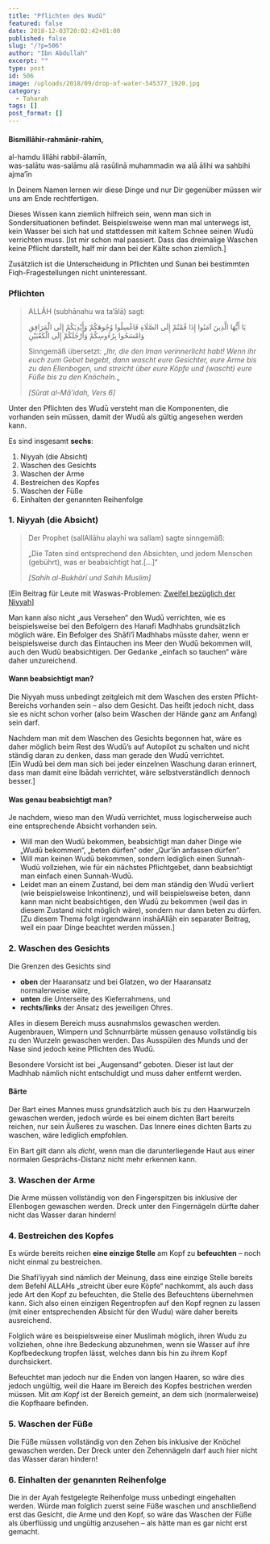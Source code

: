 ```yaml
---
title: "Pflichten des Wudū"
featured: false
date: 2018-12-03T20:02:42+01:00
published: false
slug: "/?p=506"
author: "Ibn Abdullah"
excerpt: ""
type: post
id: 506
image: /uploads/2018/09/drop-of-water-545377_1920.jpg
category:
  - Taharah
tags: []
post_format: []
---
```


#### Bismillāhir-rahmānir-rahīm,

al-hamdu lillāhi rabbil-ālamīn,  
was-salātu was-salāmu alā rasūlinā muhammadin wa alā ālihi wa sahbihi ajma’īn

In Deinem Namen lernen wir diese Dinge und nur Dir gegenüber müssen wir uns am Ende rechtfertigen.

Dieses Wissen kann ziemlich hilfreich sein, wenn man sich in Sondersituationen befindet. Beispielsweise wenn man mal unterwegs ist, kein Wasser bei sich hat und stattdessen mit kaltem Schnee seinen Wudū verrichten muss. \[Ist mir schon mal passiert. Dass das dreimalige Waschen keine Pflicht darstellt, half mir dann bei der Kälte schon ziemlich.\]

Zusätzlich ist die Unterscheidung in Pflichten und Sunan bei bestimmten Fiqh-Fragestellungen nicht uninteressant.

### Pflichten

> ALLĀH (subhānahu wa ta’ālā) sagt:
>
> يَا أَيُّهَا الَّذِينَ آمَنُوا إِذَا قُمْتُمْ إِلَى الصَّلَاةِ فَاغْسِلُوا وُجُوهَكُمْ وَأَيْدِيَكُمْ إِلَى الْمَرَافِقِ وَامْسَحُوا بِرُءُوسِكُمْ وَأَرْجُلَكُمْ إِلَى الْكَعْبَيْنِ
>
> Sinngemäß übersetzt: „_Ihr, die den Iman verinnerlicht habt! Wenn ihr euch zum Gebet begebt, dann wascht eure Gesichter, eure Arme bis zu den Ellenbogen, und streicht über eure Köpfe und (wascht) eure Füße bis zu den Knöcheln._„
>
> <cite>\[Sūrat al-Mā’idah, Vers 6\]</cite>

Unter den Pflichten des Wudū versteht man die Komponenten, die vorhanden sein müssen, damit der Wudū als gültig angesehen werden kann.

Es sind insgesamt **sechs**:

1. Niyyah (die Absicht)
2. Waschen des Gesichts
3. Waschen der Arme
4. Bestreichen des Kopfes
5. Waschen der Füße
6. Einhalten der genannten Reihenfolge

### 1. Niyyah (die Absicht)

> Der Prophet (sallAllāhu alayhi wa sallam) sagte sinngemäß:
>
> „Die Taten sind entsprechend den Absichten, und jedem Menschen (gebührt), was er beabsichtigt hat.\[…\]“
>
> <cite>\[Sahih al-Bukhārī und Sahih Muslim\]</cite>

\[Ein Beitrag für Leute mit Waswas-Problemen: [Zweifel bezüglich der Niyyah](https://shafiimadhhab.wordpress.com/2018/08/02/zweifel-bezueglich-der-niyyah/)\]

Man kann also nicht „aus Versehen“ den Wudū verrichten, wie es beispielsweise bei den Befolgern des Hanafi Madhhabs grundsätzlich möglich wäre. Ein Befolger des Shāfi’ī Madhhabs müsste daher, wenn er beispielsweise durch das Eintauchen ins Meer den Wudū bekommen will, auch den Wudū beabsichtigen. Der Gedanke „einfach so tauchen“ wäre daher unzureichend.

#### Wann beabsichtigt man?

Die Niyyah muss unbedingt zeitgleich mit dem Waschen des ersten Pflicht-Bereichs vorhanden sein – also dem Gesicht. Das heißt jedoch nicht, dass sie es nicht schon vorher (also beim Waschen der Hände ganz am Anfang) sein darf.

Nachdem man mit dem Waschen des Gesichts begonnen hat, wäre es daher möglich beim Rest des Wudū’s auf Autopilot zu schalten und nicht ständig daran zu denken, dass man gerade den Wudū verrichtet.  
\[Ein Wudū bei dem man sich bei jeder einzelnen Waschung daran erinnert, dass man damit eine Ibādah verrichtet, wäre selbstverständlich dennoch besser.\]

#### Was genau beabsichtigt man?

Je nachdem, wieso man den Wudū verrichtet, muss logischerweise auch eine entsprechende Absicht vorhanden sein.

- Will man den Wudū bekommen, beabsichtigt man daher Dinge wie „Wudū bekommen“, „beten dürfen“ oder „Qur’ān anfassen dürfen“.
- Will man keinen Wudū bekommen, sondern lediglich einen Sunnah-Wudū vollziehen, wie für ein nächstes Pflichtgebet, dann beabsichtigt man einfach einen Sunnah-Wudū.
- Leidet man an einem Zustand, bei dem man ständig den Wudū verliert (wie beispielsweise Inkontinenz), und will beispielsweise beten, dann kann man nicht beabsichtigen, den Wudū zu bekommen (weil das in diesem Zustand nicht möglich wäre), sondern nur dann beten zu dürfen. \[Zu diesem Thema folgt irgendwann inshāAllāh ein separater Beitrag, weil ein paar Dinge beachtet werden müssen.\]

### 2. Waschen des Gesichts

Die Grenzen des Gesichts sind

- **oben** der Haaransatz und bei Glatzen, wo der Haaransatz normalerweise wäre,
- **unten** die Unterseite des Kieferrahmens, und
- **rechts/links** der Ansatz des jeweiligen Ohres.

Alles in diesem Bereich muss ausnahmslos gewaschen werden. Augenbrauen, Wimpern und Schnurrbärte müssen genauso vollständig bis zu den Wurzeln gewaschen werden. Das Ausspülen des Munds und der Nase sind jedoch keine Pflichten des Wudū.

Besondere Vorsicht ist bei „Augensand“ geboten. Dieser ist laut der Madhhab nämlich nicht entschuldigt und muss daher entfernt werden.

#### Bärte

Der Bart eines Mannes muss grundsätzlich auch bis zu den Haarwurzeln gewaschen werden, jedoch würde es bei einem dichten Bart bereits reichen, nur sein Äußeres zu waschen. Das Innere eines dichten Barts zu waschen, wäre lediglich empfohlen.

Ein Bart gilt dann als _dicht_, wenn man die darunterliegende Haut aus einer normalen Gesprächs-Distanz nicht mehr erkennen kann.

### 3. Waschen der Arme

Die Arme müssen vollständig von den Fingerspitzen bis inklusive der Ellenbogen gewaschen werden. Dreck unter den Fingernägeln dürfte daher nicht das Wasser daran hindern!

### 4. Bestreichen des Kopfes

Es würde bereits reichen **eine einzige Stelle** am Kopf zu **befeuchten** – noch nicht einmal zu bestreichen.

Die Shafi’iyyah sind nämlich der Meinung, dass eine einzige Stelle bereits dem Befehl ALLAHs „streicht über eure Köpfe“ nachkommt, als auch dass jede Art den Kopf zu befeuchten, die Stelle des Befeuchtens übernehmen kann. Sich also einen einzigen Regentropfen auf den Kopf regnen zu lassen (mit einer entsprechenden Absicht für den Wudu) wäre daher bereits ausreichend.

Folglich wäre es beispielsweise einer Muslimah möglich, ihren Wudu zu vollziehen, ohne ihre Bedeckung abzunehmen, wenn sie Wasser auf ihre Kopfbedeckung tropfen lässt, welches dann bis hin zu ihrem Kopf durchsickert.

Befeuchtet man jedoch nur die Enden von langen Haaren, so wäre dies jedoch ungültig, weil die Haare im Bereich des Kopfes bestrichen werden müssen. Mit _am Kopf_ ist der Bereich gemeint, an dem sich (normalerweise) die Kopfhaare befinden.

### 5. Waschen der Füße

Die Füße müssen vollständig von den Zehen bis inklusive der Knöchel gewaschen werden. Der Dreck unter den Zehennägeln darf auch hier nicht das Wasser daran hindern!

### 6. Einhalten der genannten Reihenfolge

Die in der Ayah festgelegte Reihenfolge muss unbedingt eingehalten werden. Würde man folglich zuerst seine Füße waschen und anschließend erst das Gesicht, die Arme und den Kopf, so wäre das Waschen der Füße als überflüssig und ungültig anzusehen – als hätte man es gar nicht erst gemacht.
